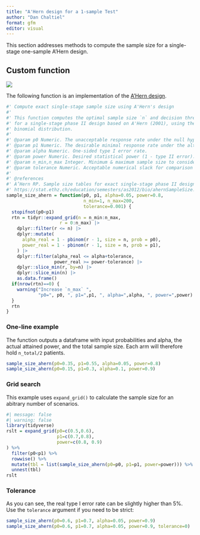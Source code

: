 ```yaml
---
title: "A'Hern design for a 1-sample Test"
author: "Dan Chaltiel"
format: gfm
editor: visual
---
```


This section addresses methods to compute the sample size for a single-stage one-sample A'Hern design.

## Custom function

![](https://img.shields.io/badge/Validation-TODO-blue.svg)

The following function is an implementation of the [A'Hern design](https://stat.ethz.ch/education/semesters/as2012/bio/ahernSampleSize.pdf).

```r
#' Compute exact single-stage sample size using A'Hern's design
#'
#' This function computes the optimal sample size `n` and decision threshold `r`
#' for a single-stage phase II design based on A'Hern (2001), using the exact
#' binomial distribution. 
#'
#' @param p0 Numeric. The unacceptable response rate under the null hypothesis (H0).
#' @param p1 Numeric. The desirable minimal response rate under the alternative hypothesis (H1).
#' @param alpha Numeric. One-sided type I error rate. 
#' @param power Numeric. Desired statistical power (1 - type II error). 
#' @param n_min,n_max Integer. Minimum & maximum sample size to consider. 
#' @param tolerance Numeric. Acceptable numerical slack for comparison of alpha and power. Default is 0.001.
#'
#' @references
#' A’Hern RP. Sample size tables for exact single-stage phase II designs. Stat Med. 2001;20(6):859–866.
#' https://stat.ethz.ch/education/semesters/as2012/bio/ahernSampleSize.pdf
sample_size_ahern = function(p0, p1, alpha=0.05, power=0.8, 
                             n_min=1, n_max=200, 
                             tolerance=0.001) {
  stopifnot(p0<p1)
  rtn = tidyr::expand_grid(n = n_min:n_max,
                    r = 0:n_max) |>
    dplyr::filter(r <= n) |>
    dplyr::mutate(
      alpha_real = 1 - pbinom(r - 1, size = n, prob = p0),
      power_real = 1 - pbinom(r - 1, size = n, prob = p1),
    ) |>
    dplyr::filter(alpha_real <= alpha+tolerance, 
                  power_real >= power-tolerance) |>
    dplyr::slice_min(r, by=n) |>
    dplyr::slice_min(n) |>
    as.data.frame()
  if(nrow(rtn)==0) {
    warning("Increase `n_max` ", 
            "p0=", p0, ", p1=",p1, ", alpha=",alpha, ", power=",power)
  }
  rtn
}
```

### One-line example

The function outputs a dataframe with input probabilities and alpha, the actual attained power, and the total sample size. Each arm will therefore hold `n_total/2` patients.

```r
sample_size_ahern(p0=0.35, p1=0.55, alpha=0.05, power=0.8)
sample_size_ahern(p0=0.15, p1=0.3, alpha=0.1, power=0.9)
```

### Grid search

This example uses `expand_grid()` to calculate the sample size for an abitrary number of scenarios.

```r
#| message: false
#| warning: false
library(tidyverse)
rslt = expand_grid(p0=c(0.5,0.6),
                   p1=c(0.7,0.8),
                   power=c(0.8, 0.9)
) %>%
  filter(p0<p1) %>% 
  rowwise() %>% 
  mutate(tbl = list(sample_size_ahern(p0=p0, p1=p1, power=power))) %>% 
  unnest(tbl)
rslt
```

### Tolerance

As you can see, the real type I error rate can be slightly higher than 5%. Use the `tolerance` argument if you need to be strict:

```r
sample_size_ahern(p0=0.6, p1=0.7, alpha=0.05, power=0.9)
sample_size_ahern(p0=0.6, p1=0.7, alpha=0.05, power=0.9, tolerance=0)
```
